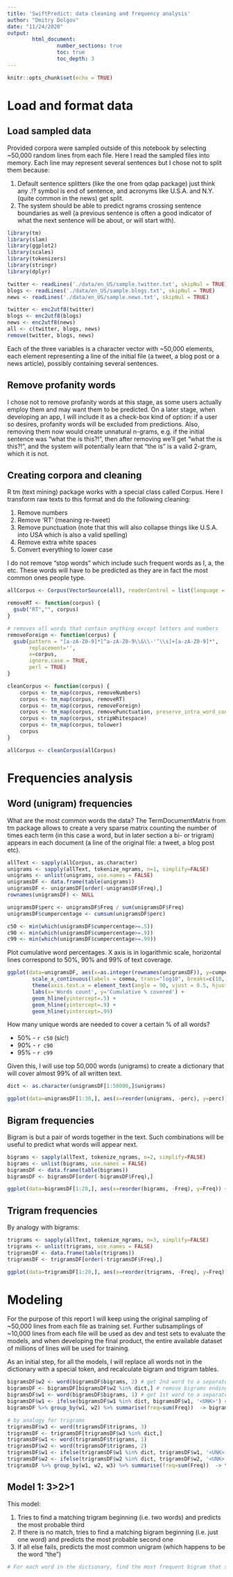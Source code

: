 ```yaml
---
title: 'SwiftPredict: data cleaning and frequency analysis'
author: "Dmitry Dolgov"
date: "11/24/2020"
output: 
        html_document:
                number_sections: true
                toc: true
                toc_depth: 3
---
```


```r
knitr::opts_chunk$set(echo = TRUE)
```



# Load and format data

## Load sampled data

Provided corpora were sampled outside of this notebook by selecting ~50,000 random lines from each file. Here I read the sampled files into memory. Each line may represent several sentences but I chose not to split them because:

1. Default sentence splitters (like the one from qdap package) just think any .!? symbol is end of sentence, and acronyms like U.S.A. and N.Y. (quite common in the news) get split.
2. The system should be able to predict ngrams crossing sentence boundaries as well (a previous sentence is often a good indicator of what the next sentence will be about, or will start with).

```r
library(tm)
library(slam)
library(ggplot2)
library(scales)
library(tokenizers)
library(stringr)
library(dplyr)

twitter <- readLines('./data/en_US/sample.twitter.txt', skipNul = TRUE)
blogs <- readLines('./data/en_US/sample.blogs.txt', skipNul = TRUE)
news <- readLines('./data/en_US/sample.news.txt', skipNul = TRUE)

twitter <- enc2utf8(twitter)
blogs <- enc2utf8(blogs)
news <- enc2utf8(news)
all <- c(twitter, blogs, news)
remove(twitter, blogs, news)
```

Each of the three variables is a character vector with ~50,000 elements, each element representing a line of the initial file (a tweet, a blog post or a news article), possibly containing several sentences.

## Remove profanity words

I chose not to remove profanity words at this stage, as some users actually employ them and may want them to be predicted. On a later stage, when developing an app, I will include it as a check-box kind of option: if a user so desires, profanity words will be excluded from predictions. Also, removing them now would create unnatural n-grams, e.g. if the initial sentence was "what the <profanity> is this?!", then after removing we'll get "what the is this?!", and the system will potentially learn that "the is" is a valid 2-gram, which it is not.

## Creating corpora and cleaning

R tm (text mining) package works with a special class called Corpus. Here I transform raw texts to this format and do the following cleaning:

1. Remove numbers
2. Remove 'RT' (meaning re-tweet)
3. Remove punctuation (note that this will also collapse things like U.S.A. into USA which is also a valid spelling)
4. Remove extra white spaces
5. Convert everything to lower case

I do not remove "stop words" which include such frequent words as I, a, the etc. These words will have to be predicted as they are in fact the most common ones people type. 

```r
allCorpus <- Corpus(VectorSource(all), readerControl = list(language = "UTF-8"))

removeRT <- function(corpus) {
  gsub("RT","", corpus)
}

# removes all words that contain anything except letters and numbers
removeForeign <- function(corpus) {
  gsub(pattern = "[a-zA-Z0-9]*[^a-zA-Z0-9\\&\\-'’\\s]+[a-zA-Z0-9]*",
       replacement='',
       x=corpus, 
       ignore.case = TRUE,
       perl = TRUE)
}

cleanCorpus <- function(corpus) {
    corpus <- tm_map(corpus, removeNumbers)
    corpus <- tm_map(corpus, removeRT)
    corpus <- tm_map(corpus, removeForeign)
    corpus <- tm_map(corpus, removePunctuation, preserve_intra_word_contractions=TRUE, preserve_intra_word_dashes=TRUE)
    corpus <- tm_map(corpus, stripWhitespace)
    corpus <- tm_map(corpus, tolower)
    corpus
}

allCorpus <- cleanCorpus(allCorpus)
```

# Frequencies analysis

## Word (unigram) frequencies

What are the most common words the data?
The TermDocumentMatrix from tm package allows to create a very sparse matrix counting the number of times each term (in this case a word, but in later section a bi- or trigram) appears in each document (a line of the original file: a tweet, a blog post etc).

```r
allText <- sapply(allCorpus, as.character)
unigrams <- sapply(allText, tokenize_ngrams, n=1, simplify=FALSE)
unigrams <- unlist(unigrams, use.names = FALSE)
unigramsDF <- data.frame(table(unigrams))
unigramsDF <- unigramsDF[order(-unigramsDF$Freq),]
rownames(unigramsDF) <- NULL

unigramsDF$perc <- unigramsDF$Freq / sum(unigramsDF$Freq)
unigramsDF$cumpercentage <- cumsum(unigramsDF$perc)

c50 <- min(which(unigramsDF$cumpercentage>=.5))
c90 <- min(which(unigramsDF$cumpercentage>=.9))
c99 <- min(which(unigramsDF$cumpercentage>=.99))
```

Plot cumulative word percentages. X axis is in logarithmic scale, horizontal lines correspond to 50%, 90% and 99% of text coverage.
```r
ggplot(data=unigramsDF, aes(x=as.integer(rownames(unigramsDF)), y=cumpercentage)) + geom_point(color='steelblue') + 
        scale_x_continuous(labels = comma, trans="log10", breaks=c(10, 500, c50, 1000, c90, c99, 100000), minor_breaks = NULL) +
        theme(axis.text.x = element_text(angle = 90, vjust = 0.5, hjust=1)) +
        labs(x='Words count', y='Cumulative % covered') +
        geom_hline(yintercept=.5) + 
        geom_hline(yintercept=.9) + 
        geom_hline(yintercept=.99)
```

How many unique words are needed to cover a certain % of all words?

* 50% - `r c50` (sic!)
* 90% - `r c90`
* 95% - `r c99`

Given this, I will use top 50,000 words (unigrams) to create a dictionary that will cover almost 99% of all written text.

```r
dict <- as.character(unigramsDF[1:50000,]$unigrams)

ggplot(data=unigramsDF[1:30,], aes(x=reorder(unigrams, -perc), y=perc)) + geom_bar(stat='identity') + theme(axis.text.x = element_text(angle = 90, vjust = 0.5, hjust=1)) + xlab('word')
```

## Bigram frequencies

Bigram is but a pair of words together in the text. Such combinations will be useful to predict what words will appear next.

```r
bigrams <- sapply(allText, tokenize_ngrams, n=2, simplify=FALSE)
bigrams <- unlist(bigrams, use.names = FALSE)
bigramsDF <- data.frame(table(bigrams))
bigramsDF <- bigramsDF[order(-bigramsDF$Freq),]

ggplot(data=bigramsDF[1:20,], aes(x=reorder(bigrams, -Freq), y=Freq)) + geom_bar(stat='identity') + theme(axis.text.x = element_text(angle = 90, vjust = 0.5, hjust=1)) + xlab('Bigram')
```

## Trigram frequencies

By analogy with bigrams:
```r
trigrams <- sapply(allText, tokenize_ngrams, n=3, simplify=FALSE)
trigrams <- unlist(trigrams, use.names = FALSE)
trigramsDF <- data.frame(table(trigrams))
trigramsDF <- trigramsDF[order(-trigramsDF$Freq),]

ggplot(data=trigramsDF[1:20,], aes(x=reorder(trigrams, -Freq), y=Freq)) + geom_bar(stat='identity') + theme(axis.text.x = element_text(angle = 90, vjust = 0.5, hjust=1)) + xlab('Trigram')
```

# Modeling

For the purpose of this report I will keep using the original sampling of ~50,000 lines from each file as training set. Further subsamplings of ~10,000 lines from each file will be used as dev and test sets to evaluate the models, and when developing the final product, the entire available dataset of millions of lines will be used for training.

As an initial step, for all the models, I will replace all words not in the dictionary with a special <UNK> token, and recalculate bigram and trigram tables.

```r
bigramsDF$w2 <- word(bigramsDF$bigrams, 2) # get 2nd word to a separate column
bigramsDF <- bigramsDF[bigramsDF$w2 %in% dict,] # remove bigrams ending with unknown words (not gonna predict <UNK> anyway)
bigramsDF$w1 <- word(bigramsDF$bigrams, 1) # get 1st word to a separate column
bigramsDF$w1 <- ifelse(bigramsDF$w1 %in% dict, bigramsDF$w1, '<UNK>') # replace unknown 1st words wtih <UNK>
bigramsDF %>% group_by(w1, w2) %>% summarise(freq=sum(Freq))  -> bigramsDF

# by analogy for trigrams
trigramsDF$w3 <- word(trigramsDF$trigrams, 3)
trigramsDF <- trigramsDF[trigramsDF$w3 %in% dict,]
trigramsDF$w1 <- word(trigramsDF$trigrams, 1)
trigramsDF$w2 <- word(trigramsDF$trigrams, 2)
trigramsDF$w1 <- ifelse(trigramsDF$w1 %in% dict, trigramsDF$w1, '<UNK>')
trigramsDF$w2 <- ifelse(trigramsDF$w2 %in% dict, trigramsDF$w2, '<UNK>')
trigramsDF %>% group_by(w1, w2, w3) %>% summarise(freq=sum(Freq))  -> trigramsDF
```

## Model 1: 3>2>1

This model:

1. Tries to find a matching trigram beginning (i.e. two words) and predicts the most probable third
2. If there is no match, tries to find a matching bigram beginning (i.e. just one word) and predicts the most probable second one
3. If all else fails, predicts the most common unigram (which happens to be the word "the")

```r
# For each word in the dictionary, find the most frequent bigram that starts with it

```